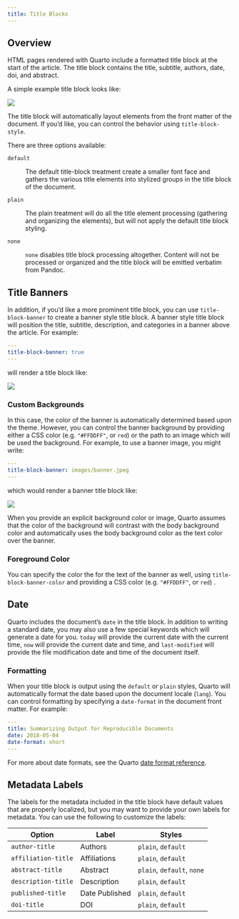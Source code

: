 ```yaml
---
title: Title Blocks
---
```


## Overview

HTML pages rendered with Quarto include a formatted title block at the start of the article. The title block contains the title, subtitle, authors, date, doi, and abstract.

A simple example title block looks like:

![](images/document-title-block.png){.border fig-alt="Document with header reading: Summarizing Output for Reproducible Documents. Below is Author (Nora Jones), Affiliation (Spacely Sprockets), Published (5/4/2018). Below that is a description which reads: A summary of best practices for summarizing output of reproducible scientific documents."}

The title block will automatically layout elements from the front matter of the document. If you'd like, you can control the behavior using `title-block-style`.

There are three options available:

`default`

:   The default title-block treatment create a smaller font face and gathers the various title elements into stylized groups in the title block of the document.

`plain`

:   The plain treatment will do all the title element processing (gathering and organizing the elements), but will not apply the default title block styling.

`none`

:   `none` disables title block processing altogether. Content will not be processed or organized and the title block will be emitted verbatim from Pandoc.

## Title Banners

In addition, if you'd like a more prominent title block, you can use `title-block-banner` to create a banner style title block. A banner style title block will position the title, subtitle, description, and categories in a banner above the article. For example:

``` yaml
---
title-block-banner: true
---
```

will render a title block like:

![](images/document-title-block-banner.png){.border fig-alt="Title block with title and description against a blue background up top, and below a section with author, affilitation, and date published."}

### Custom Backgrounds

In this case, the color of the banner is automatically determined based upon the theme. However, you can control the banner background by providing either a CSS color (e.g. `"#FFDDFF"`, or `red`) or the path to an image which will be used the background. For example, to use a banner image, you might write:

``` yaml
---
title-block-banner: images/banner.jpeg
---
```

which would render a banner title block like:

![](images/document-title-block-banner-custom.png){.border fig-alt="Title block with title and description against an image background up top, and below a section with author, affilitation, and date published."}

When you provide an explicit background color or image, Quarto assumes that the color of the background will contrast with the body background color and automatically uses the body background color as the text color over the banner.

### Foreground Color

You can specify the color the for the text of the banner as well, using `title-block-banner-color` and providing a CSS color (e.g. `"#FFDDFF"`, or `red`) .

## Date

Quarto includes the document's `date` in the title block. In addition to writing a standard date, you may also use a few special keywords which will generate a date for you. `today` will provide the current date with the current time, `now` will provide the current date and time, and `last-modified` will provide the file modification date and time of the document itself.

### Formatting

When your title block is output using the `default` or `plain` styles, Quarto will automatically format the date based upon the document locale (`lang`). You can control formatting by specifying a `date-format` in the document front matter. For example:

``` yaml
---
title: Summarizing Output for Reproducible Documents
date: 2018-05-04
date-format: short
---
```

For more about date formats, see the Quarto [date format reference](/docs/reference/dates.qmd).

## Metadata Labels

The labels for the metadata included in the title block have default values that are properly localized, but you may want to provide your own labels for metadata. You can use the following to customize the labels:

| Option              | Label          | Styles                     |
|---------------------|----------------|----------------------------|
| `author-title`      | Authors        | `plain`, `default`         |
| `affiliation-title` | Affiliations   | `plain`, `default`         |
| `abstract-title`    | Abstract       | `plain`, `default`, `none` |
| `description-title` | Description    | `plain`, `default`         |
| `published-title`   | Date Published | `plain`, `default`         |
| `doi-title`         | DOI            | `plain`, `default`         |
